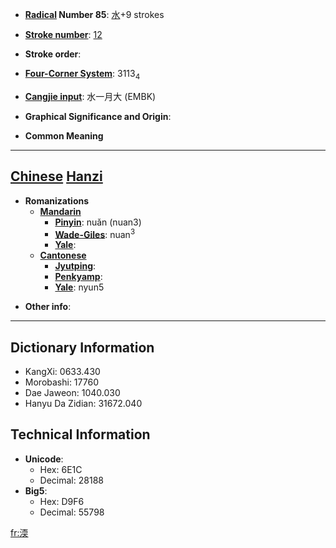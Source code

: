 * '''[[Wiktionary:Chinese radical index| Radical]] Number 85''': [[Wiktionary:Chinese radical index 水|水]]+9 strokes

* '''[[Wiktionary:Chinese total strokes index|Stroke number]]''': [[Wiktionary:Chinese total strokes index 12|12]]

* '''Stroke order''': 

* '''[[Wiktionary:Chinese four corner index|Four-Corner System]]''': 3113<sub>4</sub>

* '''[[Wiktionary:Chinese Cangjie index|Cangjie input]]''': 水一月大 (EMBK)

* '''Graphical Significance and Origin''': 

* '''Common Meaning'''

----

== [[Chinese]] [[Hanzi]] ==

* '''Romanizations'''
** '''[[Mandarin]]'''
*** '''[[Pinyin]]''': nuǎn (nuan3)
*** '''[[Wade-Giles]]''': nuan<sup>3</sup>
*** '''[[Yale]]''': 
** '''[[Cantonese]]'''
*** '''[[Jyutping]]''':
*** '''[[Penkyamp]]''': 
*** '''[[Yale]]''': nyun5

* '''Other info''': 

----

== Dictionary Information ==

* KangXi: 0633.430
* Morobashi: 17760
* Dae Jaweon: 1040.030
* Hanyu Da Zidian: 31672.040

== Technical Information ==

* '''Unicode''':
** Hex: 6E1C
** Decimal: 28188
* '''Big5''':
** Hex: D9F6
** Decimal: 55798

[[fr:渜]]